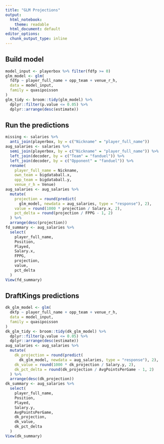 ```yaml
---
title: "GLM Projections"
output:
  html_notebook: 
    theme: readable
  html_document: default
editor_options: 
  chunk_output_type: inline
---
```


## Build model
```r
model_input <- playerbox %>% filter(fdfp >= 0)
glm_model <- glm(
  fdfp ~ player_full_name + opp_team + venue_r_h,
  data = model_input,
  family = quasipoisson
)
glm_tidy <- broom::tidy(glm_model) %>% 
  dplyr::filter(p.value <= 0.05) %>%
  dplyr::arrange(desc(estimate))
```

## Run the predictions
```r
missing <- salaries %>% 
  anti_join(playerbox, by = c("Nickname" = "player_full_name"))
aug_salaries <- salaries %>% 
  semi_join(playerbox, by = c("Nickname" = "player_full_name")) %>%
  left_join(decoder, by = c("Team" = "fanduel")) %>%
  left_join(decoder, by = c("Opponent" = "fanduel")) %>%
  rename(
    player_full_name = Nickname,
    own_team = bigdataball.x,
    opp_team = bigdataball.y,
    venue_r_h = Venue)
aug_salaries <- aug_salaries %>%
  mutate(
    projection = round(predict(
      glm_model, newdata = aug_salaries, type = "response"), 2),
    value = round(1000 * projection / Salary.x, 2),
    pct_delta = round(projection / FPPG - 1, 2)
  ) %>%
  arrange(desc(projection))
fd_summary <- aug_salaries %>%
  select(
    player_full_name,
    Position,
    Played,
    Salary.x,
    FPPG,
    projection,
    value,
    pct_delta
  )
View(fd_summary)
```

## DraftKings predictions
```r
dk_glm_model <- glm(
  dkfp ~ player_full_name + opp_team + venue_r_h,
  data = model_input,
  family = quasipoisson
)
dk_glm_tidy <- broom::tidy(dk_glm_model) %>% 
  dplyr::filter(p.value <= 0.05) %>%
  dplyr::arrange(desc(estimate))
aug_salaries <- aug_salaries %>%
  mutate(
    dk_projection = round(predict(
      dk_glm_model, newdata = aug_salaries, type = "response"), 2),
    dk_value = round(1000 * dk_projection / Salary.y, 2),
    dk_pct_delta = round(dk_projection / AvgPointsPerGame - 1, 2)
  ) %>%
  arrange(desc(dk_projection))
dk_summary <- aug_salaries %>%
  select(
    player_full_name,
    Position,
    Played,
    Salary.y,
    AvgPointsPerGame,
    dk_projection,
    dk_value,
    dk_pct_delta
  )
View(dk_summary)
```

